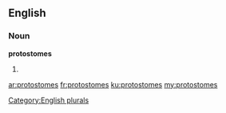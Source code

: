 ==English==

===Noun===
'''protostomes'''

# {{plural of|[[protostome]]}}

[[Category:English plurals]]

[[ar:protostomes]]
[[fr:protostomes]]
[[ku:protostomes]]
[[my:protostomes]]